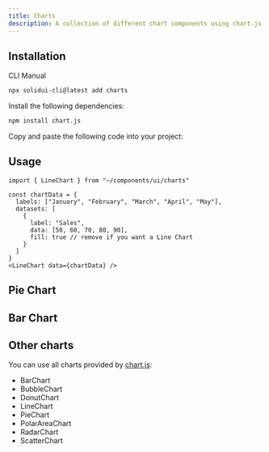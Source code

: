 ```yaml
---
title: Charts
description: A collection of different chart components using chart.js
---
```


<ComponentPreview name="area-chart-demo" />

## Installation

<Tabs defaultValue="cli">

<TabsList>
  <TabsTrigger value="cli">CLI</TabsTrigger>
  <TabsTrigger value="manual">Manual</TabsTrigger>
</TabsList>

<TabsContent value="cli">

```bash
npx solidui-cli@latest add charts
```

</TabsContent>

<TabsContent value="manual">
<Steps>

<Step>Install the following dependencies: </Step>

```bash
npm install chart.js
```

<Step>Copy and paste the following code into your project: </Step>

<ComponentSource name="charts" />

</Steps>
</TabsContent>

</Tabs>

## Usage

```tsx
import { LineChart } from "~/components/ui/charts"
```

```tsx
const chartData = {
  labels: ["January", "February", "March", "April", "May"],
  datasets: [
    {
      label: "Sales",
      data: [50, 60, 70, 80, 90],
      fill: true // remove if you want a Line Chart
    }
  ]
}
<LineChart data={chartData} />
```

## Pie Chart

<ComponentPreview name="pie-chart-demo" />

## Bar Chart

<ComponentPreview name="bar-chart-demo" />

## Other charts

You can use all charts provided by [chart.js](https://www.chartjs.org/docs/latest/):

- BarChart
- BubbleChart
- DonutChart
- LineChart
- PieChart
- PolarAreaChart
- RadarChart
- ScatterChart
